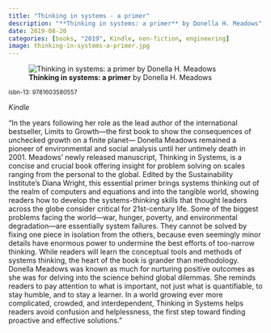 ```yaml
---
title: "Thinking in systems - a primer"
description: "**Thinking in systems: a primer** by Donella H. Meadows"
date: 2019-08-20
categories: [books, "2019", Kindle, non-fiction, engineering]
image: thinking-in-systems-a-primer.jpg
---
```

![**Thinking in systems: a primer** by Donella H. Meadows](thinking-in-systems-a-primer.jpg){fig-align="left"}

<sup>isbn-13: 9781603580557</sup>

*Kindle*

"In the years following her role as the lead author of the international
bestseller, Limits to Growth—the first book to show the consequences of
unchecked growth on a finite planet— Donella Meadows remained a pioneer of
environmental and social analysis until her untimely death in 2001.
Meadows' newly released manuscript, Thinking in Systems, is a concise and
crucial book offering insight for problem solving on scales ranging from
the personal to the global. Edited by the Sustainability Institute's Diana
Wright, this essential primer brings systems thinking out of the realm of
computers and equations and into the tangible world, showing readers how to
develop the systems-thinking skills that thought leaders across the globe
consider critical for 21st-century life. Some of the biggest problems
facing the world—war, hunger, poverty, and environmental degradation—are
essentially system failures. They cannot be solved by fixing one piece in
isolation from the others, because even seemingly minor details have
enormous power to undermine the best efforts of too-narrow thinking. While
readers will learn the conceptual tools and methods of systems thinking,
the heart of the book is grander than methodology. Donella Meadows was
known as much for nurturing positive outcomes as she was for delving into
the science behind global dilemmas. She reminds readers to pay attention to
what is important, not just what is quantifiable, to stay humble, and to
stay a learner. In a world growing ever more complicated, crowded, and
interdependent, Thinking in Systems helps readers avoid confusion and
helplessness, the first step toward finding proactive and effective
solutions."
